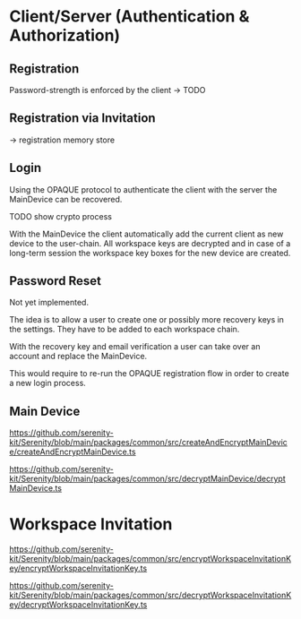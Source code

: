 # Client/Server (Authentication & Authorization)

## Registration

Password-strength is enforced by the client -> TODO

## Registration via Invitation

-> registration memory store

## Login

Using the OPAQUE protocol to authenticate the client with the server the MainDevice can be recovered.

TODO show crypto process

With the MainDevice the client automatically add the current client as new device to the user-chain. All workspace keys are decrypted and in case of a long-term session the workspace key boxes for the new device are created.

## Password Reset

Not yet implemented.

The idea is to allow a user to create one or possibly more recovery keys in the settings. They have to be added to each workspace chain.

With the recovery key and email verification a user can take over an account and replace the MainDevice.

This would require to re-run the OPAQUE registration flow in order to create a new login process.

## Main Device

https://github.com/serenity-kit/Serenity/blob/main/packages/common/src/createAndEncryptMainDevice/createAndEncryptMainDevice.ts

https://github.com/serenity-kit/Serenity/blob/main/packages/common/src/decryptMainDevice/decryptMainDevice.ts

# Workspace Invitation

https://github.com/serenity-kit/Serenity/blob/main/packages/common/src/encryptWorkspaceInvitationKey/encryptWorkspaceInvitationKey.ts

https://github.com/serenity-kit/Serenity/blob/main/packages/common/src/decryptWorkspaceInvitationKey/decryptWorkspaceInvitationKey.ts
